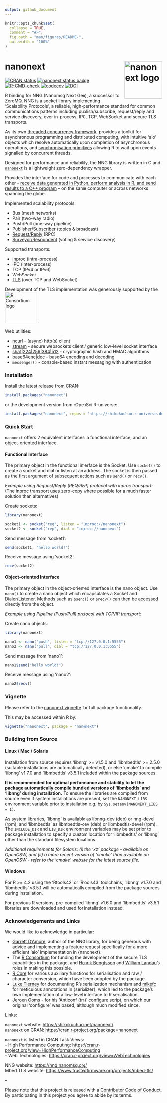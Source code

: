 ```yaml
---
output: github_document
---
```


<!-- README.md is generated from README.Rmd. Please edit that file -->

```r
knitr::opts_chunk$set(
  collapse = TRUE,
  comment = "#>",
  fig.path = "man/figures/README-",
  out.width = "100%"
)
```

# nanonext <a href="https://shikokuchuo.net/nanonext/" alt="nanonext"><img src="man/figures/logo.png" alt="nanonext logo" align="right" width="120" /></a>

<!-- badges: start -->
[![CRAN status](https://www.r-pkg.org/badges/version/nanonext?color=112d4e)](https://CRAN.R-project.org/package=nanonext)
[![nanonext status badge](https://shikokuchuo.r-universe.dev/badges/nanonext?color=3f72af)](https://shikokuchuo.r-universe.dev/nanonext)
[![R-CMD-check](https://github.com/shikokuchuo/nanonext/workflows/R-CMD-check/badge.svg)](https://github.com/shikokuchuo/nanonext/actions)
[![codecov](https://codecov.io/gh/shikokuchuo/nanonext/branch/main/graph/badge.svg)](https://app.codecov.io/gh/shikokuchuo/nanonext)
[![DOI](https://zenodo.org/badge/451104675.svg)](https://zenodo.org/badge/latestdoi/451104675)
<!-- badges: end -->

R binding for NNG (Nanomsg Next Gen), a successor to ZeroMQ. NNG is a socket library implementing 'Scalability Protocols', a reliable, high-performance standard for common communications patterns including publish/subscribe, request/reply and service discovery, over in-process, IPC, TCP, WebSocket and secure TLS transports.

As its own [threaded concurrency framework](https://shikokuchuo.net/nanonext/articles/nanonext.html#async-and-concurrency), provides a toolkit for asynchronous programming and distributed computing, with intuitive 'aio' objects which resolve automatically upon completion of asynchronous operations, and [synchronisation primitives](https://shikokuchuo.net/nanonext/articles/nanonext.html#synchronisation-primitives) allowing R to wait upon events signalled by concurrent threads.

Designed for performance and reliability, the NNG library is written in C and [`nanonext`](https://doi.org/10.5281/zenodo.7903429) is a lightweight zero-dependency wrapper.

Provides the interface for code and processes to communicate with each other - [receive data generated in Python, perform analysis in R, and send results to a C++ program](https://shikokuchuo.net/nanonext/articles/nanonext.html#cross-language-exchange) – on the same computer or across networks spanning the globe.

Implemented scalability protocols:

- Bus (mesh networks)
- Pair (two-way radio)
- Push/Pull (one-way pipeline)
- [Publisher/Subscriber](https://shikokuchuo.net/nanonext/articles/nanonext.html#publisher-subscriber-model) (topics & broadcast)
- [Request/Reply](https://shikokuchuo.net/nanonext/articles/nanonext.html#rpc-and-distributed-computing) (RPC)
- [Surveyor/Respondent](https://shikokuchuo.net/nanonext/articles/nanonext.html#surveyor-respondent-model) (voting & service discovery)

Supported transports:

- inproc (intra-process)
- IPC (inter-process)
- TCP (IPv4 or IPv6)
- WebSocket
- [TLS](https://shikokuchuo.net/nanonext/articles/nanonext.html#tls-secure-connections) (over TCP and WebSocket)

Development of the TLS implementation was generously supported by the 
<a href="https://www.r-consortium.org/all-projects/awarded-projects/2023-group-1" alt="R Consortium ISC Grant 2023"><img src="man/figures/RConsortium.png" alt="R Consortium logo" width="100" /></a> .

Web utilities:

- [ncurl](https://shikokuchuo.net/nanonext/articles/nanonext.html#ncurl-async-http-client) - (async) http(s) client
- [stream](https://shikokuchuo.net/nanonext/articles/nanonext.html#stream-websocket-client) - secure websockets client / generic low-level socket interface
- [sha1|224|256|384|512](https://shikokuchuo.net/nanonext/articles/nanonext.html#cryptographic-hashing) - cryptographic hash and HMAC algorithms
- [base64enc|dec](https://shikokuchuo.net/nanonext/articles/nanonext.html#cryptographic-hashing) - base64 encoding and decoding
- `messenger()` - console-based instant messaging with authentication

### Installation

Install the latest release from CRAN:

```r
install.packages("nanonext")
```

or the development version from rOpenSci R-universe:

```r
install.packages("nanonext", repos = "https://shikokuchuo.r-universe.dev")
```

### Quick Start

`nanonext` offers 2 equivalent interfaces: a functional interface, and an object-oriented interface.

#### Functional Interface 

The primary object in the functional interface is the Socket. Use `socket()` to create a socket and dial or listen at an address. The socket is then passed as the first argument of subsequent actions such as `send()` or `recv()`.

*Example using Request/Reply (REQ/REP) protocol with inproc transport:* <br />
(The inproc transport uses zero-copy where possible for a much faster solution than alternatives)

Create sockets:

```r
library(nanonext)

socket1 <- socket("req", listen = "inproc://nanonext")
socket2 <- socket("rep", dial = "inproc://nanonext")
```

Send message from 'socket1':

```r
send(socket1, "hello world!")
```

Receive message using 'socket2':

```r
recv(socket2)
```

#### Object-oriented Interface

The primary object in the object-oriented interface is the nano object. Use `nano()` to create a nano object which encapsulates a Socket and Dialer/Listener. Methods such as `$send()` or `$recv()` can then be accessed directly from the object.

*Example using Pipeline (Push/Pull) protocol with TCP/IP transport:*

Create nano objects:

```r
library(nanonext)

nano1 <- nano("push", listen = "tcp://127.0.0.1:5555")
nano2 <- nano("pull", dial = "tcp://127.0.0.1:5555")
```

Send message from 'nano1':

```r
nano1$send("hello world!")
```

Receive message using 'nano2':

```r
nano2$recv()
```

### Vignette

Please refer to the [nanonext vignette](https://shikokuchuo.net/nanonext/articles/nanonext.html) for full package functionality.

This may be accessed within R by:

```r
vignette("nanonext", package = "nanonext")
```

### Building from Source

#### Linux / Mac / Solaris

Installation from source requires 'libnng' >= v1.5.0 and 'libmbedtls' >= 2.5.0 (suitable installations are automatically detected), or else 'cmake' to compile 'libnng' v1.7.0 and 'libmbedtls' v3.5.1 included within the package sources.

**It is recommended for optimal performance and stability to let the package automatically compile bundled versions of 'libmbedtls' and 'libnng' during installation.** To ensure the libraries are compiled from source even if system installations are present, set the `NANONEXT_LIBS` environment variable prior to installation e.g. by `Sys.setenv(NANONEXT_LIBS = 1)`.

As system libraries, 'libnng' is available as libnng-dev (deb) or nng-devel (rpm), and 'libmbedtls' as libmbedtls-dev (deb) or libmbedtls-devel (rpm). The `INCLUDE_DIR` and `LIB_DIR` environment variables may be set prior to package installation to specify a custom location for 'libmbedtls' or 'libnng' other than the standard filesystem locations.

*Additional requirements for Solaris: (i) the 'xz' package - available on OpenCSW, and (ii) a more recent version of 'cmake' than available on OpenCSW - refer to the 'cmake' website for the latest source file.*

#### Windows

For R >= 4.2 using the 'Rtools42' or 'Rtools43' toolchains, 'libnng' v1.7.0 and 'libmbedtls' v3.5.1 will be automatically compiled from the package sources during installation.

For previous R versions, pre-compiled 'libnng' v1.6.0 and 'libmbedtls' v3.5.1 libraries are downloaded and used for installation instead.

### Acknowledgements and Links

We would like to acknowledge in particular:

- [Garrett D'Amore](https://github.com/gdamore), author of the NNG library, for being generous with advice and implementing a feature request specifically for a more efficient 'aio' implementation in {nanonext}.
- The [R Consortium](https://www.r-consortium.org/) for funding the development of the secure TLS capabilities in the package, and [Henrik Bengtsson](https://github.com/HenrikBengtsson) and [William Landau](https://github.com/wlandau/)'s roles in making this possible.
- [R Core](https://www.r-project.org/contributors.html) for various auxiliary functions for serialisation and raw / character conversion, which have been adopted by the package.
- [Luke Tierney](https://homepage.stat.uiowa.edu/~luke/) for documenting R's serialization mechanism and [mikefc](https://github.com/coolbutuseless) for meticulous annotations in {serializer}, which led to the package's own implementation of a low-level interface to R serialisation.
- [Jeroen Ooms](https://github.com/jeroen) - for his 'Anticonf (tm)' configure script, on which our original 'configure' was based, although much modified since.

Links:

`nanonext` website: <https://shikokuchuo.net/nanonext/><br />
`nanonext` on CRAN: <https://cran.r-project.org/package=nanonext><br />

`nanonext` is listed in CRAN Task Views:<br />
- High Performance Computing: <https://cran.r-project.org/view=HighPerformanceComputing><br />
- Web Technologies: <https://cran.r-project.org/view=WebTechnologies><br />

NNG website: <https://nng.nanomsg.org/><br />
Mbed TLS website: <https://www.trustedfirmware.org/projects/mbed-tls/><br />

--

Please note that this project is released with a [Contributor Code of Conduct](https://shikokuchuo.net/nanonext/CODE_OF_CONDUCT.html). By participating in this project you agree to abide by its terms.
